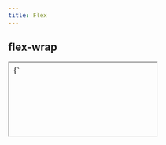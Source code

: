 ```yaml
---
title: Flex
---
```


## flex-wrap

<iframe style={{border: 'none', width: '100%', resize: 'both'}} srcdoc={`
  <style>
    body>div {
      padding: 20px;
      width: 500px;
    }
    div>div {
      background: #f6f5f5;
      border: 1px solid #d3e0ea;
      padding: 10px;
      text-align: center;
    }
  </style>
  <div style="display: flex; flex-wrap: wrap;">
    <div style="flex: 1 1 150px;">1</div>
    <div style="flex: 1 1 150px;">2</div>
    <div style="flex: 1 1 150px;">3</div>
    <div style="flex: 1 1 150px;">4</div>
    <div style="flex: 1 1 150px;">5</div>
  </div>`}/>

```html
<div style="display: flex; flex-wrap: wrap;">
  <div style="flex: 1 1 150px;">1</div>
  <div style="flex: 1 1 150px;">2</div>
  <div style="flex: 1 1 150px;">3</div>
  <div style="flex: 1 1 150px;">4</div>
  <div style="flex: 1 1 150px;">5</div>
</div>
```

## flex-grow

<iframe style={{border: 'none', width: '100%', resize: 'both'}} srcdoc={`
  <style>
    body {
      margin: 0
    }
    body>div {
      width: 500px;
    }
    div>div {
      background: #f6f5f5;
      border: 1px solid #d3e0ea;
      text-align: center;
    }
  </style>
  <div style="display: flex">
    <div style="flex-grow: 0">1</div>
    <div style="flex-grow: 1">2</div>
    <div style="flex-grow: 2">3</div>
  </div>`}/>

```html
<div style="display: flex">
  <div style="flex-grow: 0">1</div>
  <div style="flex-grow: 1">2</div>
  <div style="flex-grow: 2">3</div>
</div>
```

## flex-shrink

<iframe style={{border: 'none', width: '100%', resize: 'both'}} srcdoc={`
  <style>
    body {
      margin: 0
    }
    body>div {
      width: 500px;
    }
    div>div {
      background: #f6f5f5;
      border: 1px solid #d3e0ea;
      text-align: center;
    }
  </style>
  <div style="display: flex">
    <div style="flex-shrink: 0; width: 200px;">1</div>
    <div style="flex-shrink: 1; width: 200px;">2</div>
    <div style="flex-shrink: 2; width: 200px;">3</div>
  </div>`}/>

```html
<div style="display: flex">
  <div style="flex-shrink: 0; width: 200px;">1</div>
  <div style="flex-shrink: 1; width: 200px;">2</div>
  <div style="flex-shrink: 2; width: 200px;">3</div>
</div>
```

## flex-direction

<iframe style={{border: 'none', width: '100%', resize: 'both'}} srcdoc={`
  <style>
    body>div {
      padding: 20px;
    }
    div>div {
      background: #f6f5f5;
      border: 1px solid #d3e0ea;
      padding: 10px;
      text-align: center;
    }
  </style>
  <div style="display: flex; flex-direction: row">
    <div>1</div>
    <div>2</div>
    <div>3</div>
    <div>4</div>
  </div>
  <div style="display: flex; flex-direction: row-reverse">
    <div>1</div>
    <div>2</div>
    <div>3</div>
    <div>4</div>
  </div>
  <div style="display: flex; flex-direction: column">
    <div>1</div>
    <div>2</div>
    <div>3</div>
    <div>4</div>
  </div>
  <div style="display: flex; flex-direction: column-reverse">
    <div>1</div>
    <div>2</div>
    <div>3</div>
    <div>4</div>
  </div>
  `}/>


```html
<div style="display: flex; flex-direction: row">
  <div>1</div>
  <div>2</div>
  <div>3</div>
  <div>4</div>
</div>
<div style="display: flex; flex-direction: row-reverse">
  <div>1</div>
  <div>2</div>
  <div>3</div>
  <div>4</div>
</div>
<div style="display: flex; flex-direction: column">
  <div>1</div>
  <div>2</div>
  <div>3</div>
  <div>4</div>
</div>
<div style="display: flex; flex-direction: column-reverse">
  <div>1</div>
  <div>2</div>
  <div>3</div>
  <div>4</div>
</div>
```

## justify-content
フレックスコンテナーの主軸およびグリッドコンテナーのインライン軸に沿って、中身のアイテムの間や周囲に間隔を配置する方法を定義

### center

アイテムを中央に寄せる
<iframe style={{border: 'none', width: '100%', resize: 'both'}} srcdoc={`
  <style>
    body>div {
      padding: 20px;
    }
    div>div {
      background: #f6f5f5;
      border: 1px solid #d3e0ea;
      padding: 10px;
      text-align: center;
    }
  </style>
  <div style="display: flex; justify-content: center">
    <div>1</div>
    <div>2</div>
    <div>3</div>
    <div>4</div>
  </div>`}/>

```html
<div style="display: flex; justify-content: center">
  <div>1</div>
  <div>2</div>
  <div>3</div>
  <div>4</div>
</div>
```

### space-between

各アイテムを均等に配置し最初のアイテムは先頭に寄せ、最後のアイテムは末尾に寄せる
<iframe style={{border: 'none', width: '100%', resize: 'both'}} srcdoc={`
  <style>
    body>div {
      padding: 20px;
    }
    div>div {
      background: #f6f5f5;
      border: 1px solid #d3e0ea;
      padding: 10px;
      text-align: center;
    }
  </style>
  <div style="display: flex; justify-content: space-between">
    <div>1</div>
    <div>2</div>
    <div>3</div>
    <div>4</div>
  </div>`}/>

```html
<div style="display: flex; justify-content: space-between">
  <div>1</div>
  <div>2</div>
  <div>3</div>
  <div>4</div>
</div>
```

### space-around

各アイテムを均等に配置し各アイテムの両側に半分の大きさの間隔を置く
<iframe style={{border: 'none', width: '100%', resize: 'both'}} srcdoc={`
  <style>
    body>div {
      padding: 20px;
    }
    div>div {
      background: #f6f5f5;
      border: 1px solid #d3e0ea;
      padding: 10px;
      text-align: center;
    }
  </style>
  <div style="display: flex; justify-content: space-around">
    <div>1</div>
    <div>2</div>
    <div>3</div>
    <div>4</div>
  </div>`}/>

```html
<div style="display: flex; justify-content: space-around">
  <div>1</div>
  <div>2</div>
  <div>3</div>
  <div>4</div>
</div>
```

## margin

<iframe style={{border: 'none', width: '100%', resize: 'both'}} srcdoc={`
  <style>
    body>div {
      padding: 20px;
    }
    div>div {
      background: #f6f5f5;
      border: 1px solid #d3e0ea;
      padding: 10px;
      text-align: center;
    }
  </style>
  <div style="display: flex">
    <div style="margin-right: auto">1</div>
    <div>2</div>
    <div>3</div>
    <div style="margin-left: auto">4</div>
  </div>`}/>

```html
<div style="display: flex">
  <div style="margin-right: auto">1</div>
  <div>2</div>
  <div>3</div>
  <div style="margin-left: auto">>4</div>
</div>
```

## order

<iframe style={{border: 'none', width: '100%', resize: 'both'}} srcdoc={`
  <style>
    body>div {
      padding: 20px;
    }
    div>div {
      background: #f6f5f5;
      border: 1px solid #d3e0ea;
      padding: 10px;
      text-align: center;
    }
  </style>
  <div style="display: flex;">
    <div style="order: 4">1</div>
    <div style="order: 3">2</div>
    <div style="order: 2">3</div>
    <div style="order: 1">4</div>
  </div>`}/>

```html
<div style="display: flex;">
  <div style="order: 4">1</div>
  <div style="order: 3">2</div>
  <div style="order: 2">3</div>
  <div style="order: 1">4</div>
</div>
```
